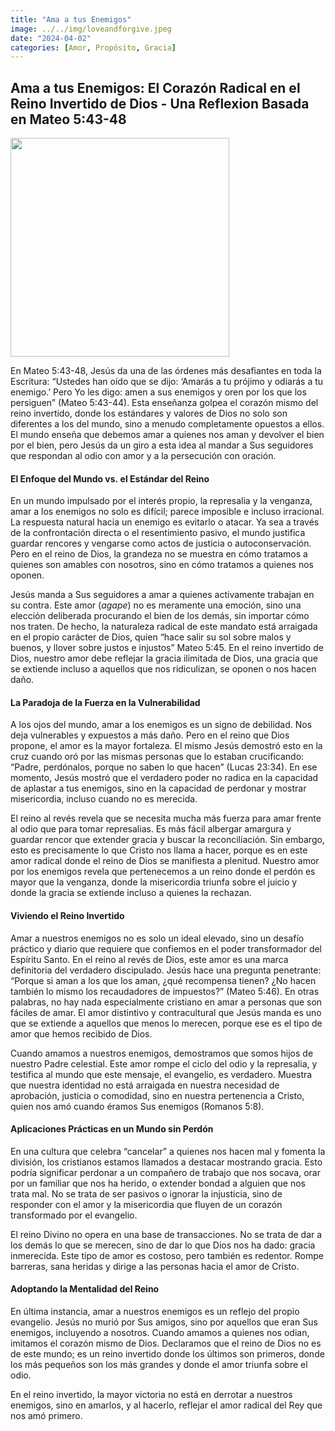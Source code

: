 ```yaml
---
title: "Ama a tus Enemigos"
image: ../../img/loveandforgive.jpeg
date: "2024-04-02"
categories: [Amor, Propósito, Gracia]
---
```


## Ama a tus Enemigos: El Corazón Radical en el Reino Invertido de Dios - Una Reflexion Basada en Mateo 5:43-48

![](../../img/loveandforgive.jpeg){fig-align="center" width="350"}

En Mateo 5:43-48, Jesús da una de las órdenes más desafiantes en toda la Escritura: “Ustedes han oído que se dijo: ‘Amarás a tu prójimo y odiarás a tu enemigo.’ Pero Yo les digo: amen a sus enemigos y oren por los que los persiguen” (Mateo 5:43-44). Esta enseñanza golpea el corazón mismo del reino invertido, donde los estándares y valores de Dios no solo son diferentes a los del mundo, sino a menudo completamente opuestos a ellos. El mundo enseña que debemos amar a quienes nos aman y devolver el bien por el bien, pero Jesús da un giro a esta idea al mandar a Sus seguidores que respondan al odio con amor y a la persecución con oración.

#### **El Enfoque del Mundo vs. el Estándar del Reino**

En un mundo impulsado por el interés propio, la represalia y la venganza, amar a los enemigos no solo es difícil; parece imposible e incluso irracional. La respuesta natural hacia un enemigo es evitarlo o atacar. Ya sea a través de la confrontación directa o el resentimiento pasivo, el mundo justifica guardar rencores y vengarse como actos de justicia o autoconservación. Pero en el reino de Dios, la grandeza no se muestra en cómo tratamos a quienes son amables con nosotros, sino en cómo tratamos a quienes nos oponen.

Jesús manda a Sus seguidores a amar a quienes activamente trabajan en su contra. Este amor (*agape*) no es meramente una emoción, sino una elección deliberada procurando el bien de los demás, sin importar cómo nos traten. De hecho, la naturaleza radical de este mandato está arraigada en el propio carácter de Dios, quien “hace salir su sol sobre malos y buenos, y llover sobre justos e injustos” Mateo 5:45. En el reino invertido de Dios, nuestro amor debe reflejar la gracia ilimitada de Dios, una gracia que se extiende incluso a aquellos que nos ridiculizan, se oponen o nos hacen daño.

#### La Paradoja de la Fuerza en la Vulnerabilidad

A los ojos del mundo, amar a los enemigos es un signo de debilidad. Nos deja vulnerables y expuestos a más daño. Pero en el reino que Dios propone, el amor es la mayor fortaleza. El mismo Jesús demostró esto en la cruz cuando oró por las mismas personas que lo estaban crucificando: “Padre, perdónalos, porque no saben lo que hacen” (Lucas 23:34). En ese momento, Jesús mostró que el verdadero poder no radica en la capacidad de aplastar a tus enemigos, sino en la capacidad de perdonar y mostrar misericordia, incluso cuando no es merecida.

El reino al revés revela que se necesita mucha más fuerza para amar frente al odio que para tomar represalias. Es más fácil albergar amargura y guardar rencor que extender gracia y buscar la reconciliación. Sin embargo, esto es precisamente lo que Cristo nos llama a hacer, porque es en este amor radical donde el reino de Dios se manifiesta a plenitud. Nuestro amor por los enemigos revela que pertenecemos a un reino donde el perdón es mayor que la venganza, donde la misericordia triunfa sobre el juicio y donde la gracia se extiende incluso a quienes la rechazan.

#### Viviendo el Reino Invertido

Amar a nuestros enemigos no es solo un ideal elevado, sino un desafío práctico y diario que requiere que confiemos en el poder transformador del Espíritu Santo. En el reino al revés de Dios, este amor es una marca definitoria del verdadero discipulado. Jesús hace una pregunta penetrante: “Porque si aman a los que los aman, ¿qué recompensa tienen? ¿No hacen también lo mismo los recaudadores de impuestos?” (Mateo 5:46). En otras palabras, no hay nada especialmente cristiano en amar a personas que son fáciles de amar. El amor distintivo y contracultural que Jesús manda es uno que se extiende a aquellos que menos lo merecen, porque ese es el tipo de amor que hemos recibido de Dios.

Cuando amamos a nuestros enemigos, demostramos que somos hijos de nuestro Padre celestial. Este amor rompe el ciclo del odio y la represalia, y testifica al mundo que este mensaje, el evangelio, es verdadero. Muestra que nuestra identidad no está arraigada en nuestra necesidad de aprobación, justicia o comodidad, sino en nuestra pertenencia a Cristo, quien nos amó cuando éramos Sus enemigos (Romanos 5:8).

#### Aplicaciones Prácticas en un Mundo sin Perdón

En una cultura que celebra “cancelar” a quienes nos hacen mal y fomenta la división, los cristianos estamos llamados a destacar mostrando gracia. Esto podría significar perdonar a un compañero de trabajo que nos socava, orar por un familiar que nos ha herido, o extender bondad a alguien que nos trata mal. No se trata de ser pasivos o ignorar la injusticia, sino de responder con el amor y la misericordia que fluyen de un corazón transformado por el evangelio.

El reino Divino no opera en una base de transacciones. No se trata de dar a los demás lo que se merecen, sino de dar lo que Dios nos ha dado: gracia inmerecida. Este tipo de amor es costoso, pero también es redentor. Rompe barreras, sana heridas y dirige a las personas hacia el amor de Cristo.

#### Adoptando la Mentalidad del Reino

En última instancia, amar a nuestros enemigos es un reflejo del propio evangelio. Jesús no murió por Sus amigos, sino por aquellos que eran Sus enemigos, incluyendo a nosotros. Cuando amamos a quienes nos odian, imitamos el corazón mismo de Dios. Declaramos que el reino de Dios no es de este mundo; es un reino invertido donde los últimos son primeros, donde los más pequeños son los más grandes y donde el amor triunfa sobre el odio.

En el reino invertido, la mayor victoria no está en derrotar a nuestros enemigos, sino en amarlos, y al hacerlo, reflejar el amor radical del Rey que nos amó primero.

